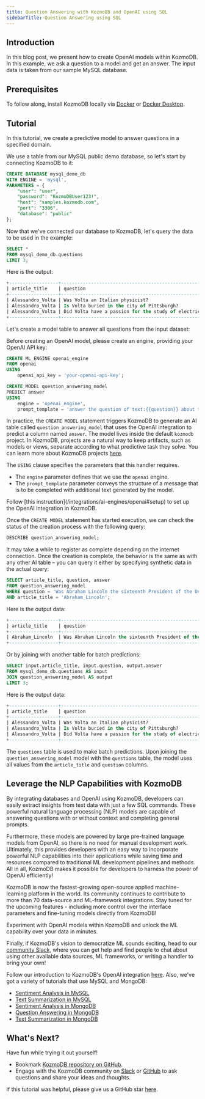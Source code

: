 ```yaml
---
title: Question Answering with KozmoDB and OpenAI using SQL
sidebarTitle: Question Answering using SQL
---
```


## Introduction

In this blog post, we present how to create OpenAI models within KozmoDB. In this example, we ask a question to a model and get an answer. The input data is taken from our sample MySQL database.

## Prerequisites

To follow along, install KozmoDB locally via [Docker](/setup/self-hosted/docker) or [Docker Desktop](/setup/self-hosted/docker-desktop).

## Tutorial

In this tutorial, we create a predictive model to answer questions in a specified domain.

We use a table from our MySQL public demo database, so let's start by connecting KozmoDB to it:

```sql
CREATE DATABASE mysql_demo_db
WITH ENGINE = 'mysql',
PARAMETERS = {
    "user": "user",
    "password": "KozmoDBUser123!",
    "host": "samples.kozmodb.com",
    "port": "3306",
    "database": "public"
};
```

Now that we've connected our database to KozmoDB, let's query the data to be used in the example:

```sql
SELECT *
FROM mysql_demo_db.questions
LIMIT 3;
```

Here is the output:

```sql
+------------------+--------------------------------------------------------+-------------+
| article_title    | question                                               | true_answer |
+------------------+--------------------------------------------------------+-------------+
| Alessandro_Volta | Was Volta an Italian physicist?                        | yes         |
| Alessandro_Volta | Is Volta buried in the city of Pittsburgh?             | no          |
| Alessandro_Volta | Did Volta have a passion for the study of electricity? | yes         |
+------------------+--------------------------------------------------------+-------------+
```

Let's create a model table to answer all questions from the input dataset:

<Tip>
Before creating an OpenAI model, please create an engine, providing your OpenAI API key:

```sql
CREATE ML_ENGINE openai_engine
FROM openai
USING
	openai_api_key = 'your-openai-api-key';
```
</Tip>

```sql
CREATE MODEL question_answering_model
PREDICT answer
USING
    engine = 'openai_engine',
    prompt_template = 'answer the question of text:{{question}} about text:{{article_title}}';
```

In practice, the `CREATE MODEL` statement triggers KozmoDB to generate an AI table called `question_answering_model` that uses the OpenAI integration to predict a column named `answer`. The model lives inside the default `kozmodb` project. In KozmoDB, projects are a natural way to keep artifacts, such as models or views, separate according to what predictive task they solve. You can learn more about KozmoDB projects [here](/sql/project).

The `USING` clause specifies the parameters that this handler requires.

- The `engine` parameter defines that we use the `openai` engine.
- The `prompt_template` parameter conveys the structure of a message that is to be completed with additional text generated by the model.

<Note>
Follow [this instruction](/integrations/ai-engines/openai#setup) to set up the OpenAI integration in KozmoDB.
</Note>

Once the `CREATE MODEL` statement has started execution, we can check the status of the creation process with the following query:

```sql
DESCRIBE question_answering_model;
```

It may take a while to register as complete depending on the internet connection. Once the creation is complete, the behavior is the same as with any other AI table – you can query it either by specifying synthetic data in the actual query:

```sql
SELECT article_title, question, answer
FROM question_answering_model
WHERE question = 'Was Abraham Lincoln the sixteenth President of the United States?'
AND article_title = 'Abraham_Lincoln';
```

Here is the output data:

```sql
+------------------+-------------------------------------------------------------------+------------------------------------------------------------------------+
| article_title    | question                                                          | answer                                                                 |
+------------------+-------------------------------------------------------------------+------------------------------------------------------------------------+
| Abraham_Lincoln  | Was Abraham Lincoln the sixteenth President of the United States? | Yes, Abraham Lincoln was the sixteenth President of the United States. |
+------------------+-------------------------------------------------------------------+------------------------------------------------------------------------+
```

Or by joining with another table for batch predictions:

```sql
SELECT input.article_title, input.question, output.answer
FROM mysql_demo_db.questions AS input
JOIN question_answering_model AS output
LIMIT 3;
```

Here is the output data:

```sql
+------------------+--------------------------------------------------------+--------------------------------------------------------+
| article_title    | question                                               | answer                                                 |
+------------------+--------------------------------------------------------+--------------------------------------------------------+
| Alessandro_Volta | Was Volta an Italian physicist?                        | Yes, Volta was an Italian physicist.                   |
| Alessandro_Volta | Is Volta buried in the city of Pittsburgh?             | No, Volta is not buried in the city of Pittsburgh.     |
| Alessandro_Volta | Did Volta have a passion for the study of electricity? | Yes, Volta had a passion for the study of electricity. |
+------------------+--------------------------------------------------------+--------------------------------------------------------+
```

The `questions` table is used to make batch predictions. Upon joining the `question_answering_model` model with the `questions` table, the model uses all values from the `article_title` and `question` columns.

## Leverage the NLP Capabilities with KozmoDB

By integrating databases and OpenAI using KozmoDB, developers can easily extract insights from text data with just a few SQL commands. These powerful natural language processing (NLP) models are capable of answering questions with or without context and completing general prompts.

Furthermore, these models are powered by large pre-trained language models from OpenAI, so there is no need for manual development work. Ultimately, this provides developers with an easy way to incorporate powerful NLP capabilities into their applications while saving time and resources compared to traditional ML development pipelines and methods. All in all, KozmoDB makes it possible for developers to harness the power of OpenAI efficiently!

KozmoDB is now the fastest-growing open-source applied machine-learning platform in the world. Its community continues to contribute to more than 70 data-source and ML-framework integrations. Stay tuned for the upcoming features - including more control over the interface parameters and fine-tuning models directly from KozmoDB!

Experiment with OpenAI models within KozmoDB and unlock the ML capability over your data in minutes.

Finally, if KozmoDB's vision to democratize ML sounds exciting, head to our [community Slack](https://kozmodb.com/joincommunity), where you can get help and find people to chat about using other available data sources, ML frameworks, or writing a handler to bring your own!

Follow our introduction to KozmoDB's OpenAI integration [here](https://kozmodb.com/blog/extract-insights-from-text-inside-databases-using-openai-gpt3-and-kozmodb-integration). Also, we've got a variety of tutorials that use MySQL and MongoDB:

- [Sentiment Analysis in MySQL](/nlp/sentiment-analysis-inside-mysql-with-openai)
- [Text Summarization in MySQL](/nlp/text-summarization-inside-mysql-with-openai)
- [Sentiment Analysis in MongoDB](/nlp/sentiment-analysis-inside-mongodb-with-openai)
- [Question Answering in MongoDB](/nlp/question-answering-inside-mongodb-with-openai)
- [Text Summarization in MongoDB](/nlp/text-summarization-inside-mongodb-with-openai)

## What's Next?

Have fun while trying it out yourself!

- Bookmark [KozmoDB repository on GitHub](https://github.com/digitranslab/kozmodb).
- Engage with the KozmoDB community on [Slack](https://kozmodb.com/joincommunity) or [GitHub](https://github.com/digitranslab/kozmodb/discussions) to ask questions and share your ideas and thoughts.

If this tutorial was helpful, please give us a GitHub star [here](https://github.com/digitranslab/kozmodb).
